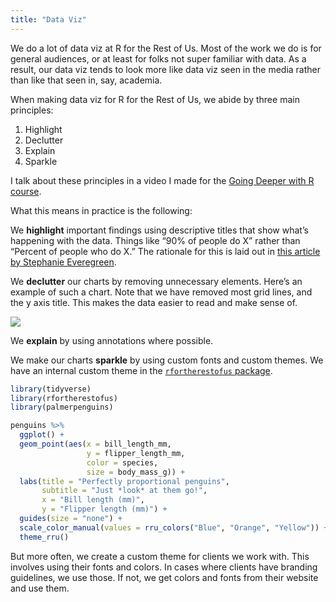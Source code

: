 ```yaml
---
title: "Data Viz"
---
```


We do a lot of data viz at R for the Rest of Us. Most of the work we do is for general audiences, or at least for folks not super familiar with data. As a result, our data viz tends to look more like data viz seen in the media rather than like that seen in, say, academia. 

When making data viz for R for the Rest of Us, we abide by three main principles:

1. Highlight
2. Declutter
3. Explain
4. Sparkle

I talk about these principles in a video I made for the [Going Deeper with R course](https://rfortherestofus.com/courses/going-deeper/).

<div class="muse-video-player" data-video="mC3j51J" data-links="0" data-logo="0" data-width="100%"></div><script src="https://muse.ai/static/js/embed-player.min.js"></script>

What this means in practice is the following:

We **highlight** important findings using descriptive titles that show what's happening with the data. Things like "90% of people do X" rather than "Percent of people who do X." The rationale for this is laid out in [this article by Stephanie Everegreen](https://stephanieevergreen.com/strong-titles/).

We **declutter** our charts by removing unnecessary elements. Here's an example of such a chart. Note that we have removed most grid lines, and the y axis title. This makes the data easier to read and make sense of.

![](assets/psc-sample.png)

We **explain** by using annotations where possible.

We make our charts **sparkle** by using custom fonts and custom themes. We have an internal custom theme in the [`rfortherestofus` package](https://rfortherestofus.github.io/rfortherestofus/reference/theme_rru.html). 

```r
library(tidyverse)
library(rfortherestofus)
library(palmerpenguins)

penguins %>%
  ggplot() +
  geom_point(aes(x = bill_length_mm,
                 y = flipper_length_mm,
                 color = species,
                 size = body_mass_g)) +
  labs(title = "Perfectly proportional penguins",
       subtitle = "Just *look* at them go!",
       x = "Bill length (mm)",
       y = "Flipper length (mm)") +
  guides(size = "none") +
  scale_color_manual(values = rru_colors("Blue", "Orange", "Yellow")) +
  theme_rru()
```


But more often, we create a custom theme for clients we work with. This involves using their fonts and colors. In cases where clients have branding guidelines, we use those. If not, we get colors and fonts from their website and use them.